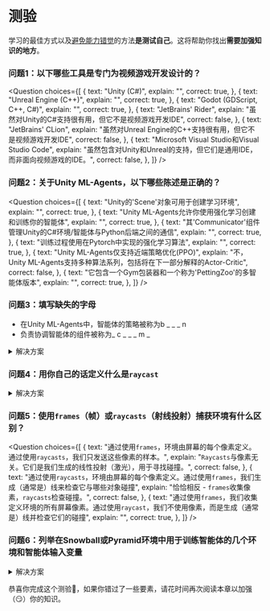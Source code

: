 # 测验

学习的最佳方式以及[避免能力错觉](https://www.coursera.org/lecture/learning-how-to-learn/illusions-of-competence-BuFzf)的方法**是测试自己**。这将帮助你找出**需要加强知识的地方**。

### 问题1：以下哪些工具是专门为视频游戏开发设计的？

<Question
	choices={[
		{
			text: "Unity (C#)",
			explain: "",
            correct: true,
		},
		{
			text: "Unreal Engine (C++)",
			explain: "",
            correct: true,
		},
		{
			text: "Godot (GDScript, C++, C#)",
			explain: "",
            correct: true,
		},
		{
			text: "JetBrains' Rider",
			explain: "虽然对Unity的C#支持很有用，但它不是视频游戏开发IDE",
            correct: false,
		},
		{
			text: "JetBrains' CLion",
			explain: "虽然对Unreal Engine的C++支持很有用，但它不是视频游戏开发IDE",
            correct: false,
		},
		{
			text: "Microsoft Visual Studio和Visual Studio Code",
			explain: "虽然包含对Unity和Unreal的支持，但它们是通用IDE，而非面向视频游戏的IDE。",
            correct: false,
		},
	]}
/>

### 问题2：关于Unity ML-Agents，以下哪些陈述是正确的？

<Question
	choices={[
		{
			text: "Unity的'Scene'对象可用于创建学习环境",
			explain: "",
            correct: true,
		},
		{
			text: "Unity ML-Agents允许你使用强化学习创建和训练你的智能体",
			explain: "",
            correct: true,
		},
        {
			text: "其'Communicator'组件管理Unity的C#环境/智能体与Python后端之间的通信",
			explain: "",
            correct: true,
		},
        {
			text: "训练过程使用在Pytorch中实现的强化学习算法",
			explain: "",
            correct: true,
		},
        {
			text: "Unity ML-Agents仅支持近端策略优化(PPO)",
			explain: "不，Unity ML-Agents支持多种算法系列，包括将在下一部分解释的Actor-Critic",
            correct: false,
		},
        {
			text: "它包含一个Gym包装器和一个称为'PettingZoo'的多智能体版本",
			explain: "",
            correct: true,
		},
	]}
/>

### 问题3：填写缺失的字母

- 在Unity ML-Agents中，智能体的策略被称为b \_ \_ \_ n
- 负责协调智能体的组件被称为\_ c \_ \_ \_ m \_

<details>
<summary>解决方案</summary>
<ul>
	<li>b r a i n</li>
	<li>a c a d e m y</li>
</ul>
</details>

### 问题4：用你自己的话定义什么是`raycast`

<details>
<summary>解决方案</summary>
raycast（射线投射）是（大多数情况下）一种线性投射，如同一束"激光"，旨在通过物体检测碰撞。
</details>

### 问题5：使用`frames`（帧）或`raycasts`（射线投射）捕获环境有什么区别？

<Question
	choices={[
    {
      text: "通过使用`frames`，环境由屏幕的每个像素定义。通过使用`raycasts`，我们只发送这些像素的样本。",
      explain: "`Raycasts`与像素无关。它们是我们生成的线性投射（激光），用于寻找碰撞。",
      correct: false,
    },
    {
      text: "通过使用`raycasts`，环境由屏幕的每个像素定义。通过使用`frames`，我们生成（通常是）线来检查它与哪些对象碰撞",
      explain: "恰恰相反 - `frames`收集像素，`raycasts`检查碰撞。",
      correct: false,
    },
    {
      text: "通过使用`frames`，我们收集定义环境的所有屏幕像素。通过使用`raycast`，我们不使用像素，而是生成（通常是）线并检查它们的碰撞",
      explain: "",
      correct: true,
    },
	]}
/>


### 问题6：列举在Snowball或Pyramid环境中用于训练智能体的几个环境和智能体输入变量

<details>
<summary>解决方案</summary>
- 从智能体生成的射线投射碰撞，检测方块、（不可见的）墙壁、石头、目标、开关等。
- 描述智能体特征的传统输入，如其速度
- 布尔变量，如Pyramids中的开关（开/关）或SnowballTarget中的"我能射击吗？"。
</details>


恭喜你完成这个测验🥳，如果你错过了一些要素，请花时间再次阅读本章以加强（😏）你的知识。

